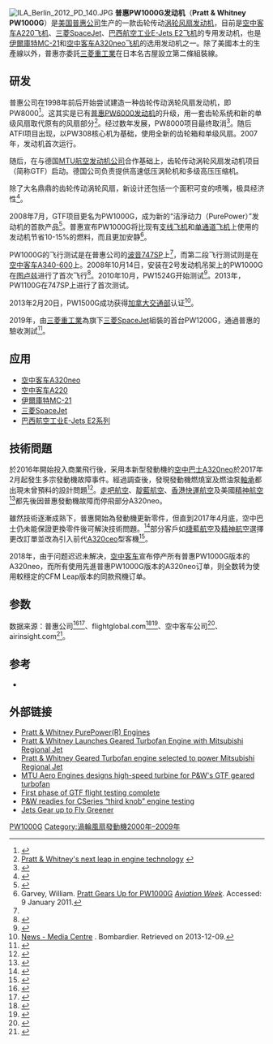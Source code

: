 [[File:ILA_Berlin_2012_PD_140.JPG|thumb]]
'''普惠PW1000G发动机'''（'''Pratt & Whitney PW1000G'''）是[[美国|美国]][[普惠公司|普惠公司]]生产的一款齿轮传动[[涡轮风扇发动机|涡轮风扇发动机]]，目前是[[空中客车A220|空中客车A220飞机]]、[[三菱SpaceJet|三菱SpaceJet]]、[[巴西航空工业E2系列|巴西航空工业E-Jets E2飞机]]的专用发动机，也是[[伊爾庫特MC-21|伊爾庫特MC-21]]和[[空中客车A320neo|空中客车A320neo飞机]]的选用发动机之一。除了美國本土的生產線以外，普惠亦委託[[三菱重工業|三菱重工業]]在日本名古屋設立第二條組裝線。

==研发==
普惠公司在1998年前后开始尝试建造一种齿轮传动涡轮风扇发动机，即PW8000<ref>{{Cite web |url=http://www.highbeam.com/doc/1G1-20944971.html |title=Pratt & Whitney's surprise leap. |access-date=2014-06-20 |archive-url=https://web.archive.org/web/20121019125946/http://www.highbeam.com/doc/1G1-20944971.html |archive-date=2012-10-19 |dead-url=yes }}</ref>。这其实是已有[[普惠PW6000发动机|普惠PW6000发动机]]的升级，用一套齿轮系统和新的单级风扇取代原有的风扇部分<ref>[http://www.sae.org/aeromag/techinnovations/1298t10.htm Pratt & Whitney's next leap in engine technology] {{Wayback|url=http://www.sae.org/aeromag/techinnovations/1298t10.htm |date=20111129002215 }}</ref>。经过数年发展，PW8000项目最终取消<ref>{{Cite web |url=http://cornponepapers.blogspot.com/2006/04/short-life-and-untimely-demise-of.html |title=The Short Life and Untimely Demise of the PW8000 |access-date=2014-06-20 |archive-date=2011-07-08 |archive-url=https://web.archive.org/web/20110708031910/http://cornponepapers.blogspot.com/2006/04/short-life-and-untimely-demise-of.html |dead-url=no }}</ref>。随后ATFI项目出现，以PW308核心机为基础，使用全新的齿轮箱和单级风扇。2007年，发动机首次运行。

随后，在与德国[[MTU航空发动机公司|MTU航空发动机公司]]合作基础上，齿轮传动涡轮风扇发动机项目（简称GTF）启动。德国公司负责提供高速低压涡轮机和多级高压压缩机。

除了大名鼎鼎的齿轮传动涡轮风扇，新设计还包括一个面积可变的喷嘴，极具经济性<ref>{{cite web|url=http://www.flightglobal.com/articles/2011/02/23/353585/pw-readies-for-cseries-third-knob-engine-testing.html|accessdate=2011-02-27|title=P&W readies for CSeries "third knob" engine testing|archive-date=2011-02-27|archive-url=https://web.archive.org/web/20110227011830/http://www.flightglobal.com/articles/2011/02/23/353585/pw-readies-for-cseries-third-knob-engine-testing.html|dead-url=no}}</ref>。

2008年7月，GTF项目更名为PW1000G，成为新的“洁淨动力（PurePower）”发动机的首款产品<ref>{{cite web |url=http://www.canada.com/montrealgazette/news/business/story.html?id=9cc6e7ad-d38b-4882-9ada-15ce26ee31b8 |title=P&W launches geared turbofan plane engine |accessdate=2008-07-14 |date=2008-07-14 |publisher=[[The_Gazette_(Montreal)|The Gazette]] |archive-date=2016-03-03 |archive-url=https://web.archive.org/web/20160303181903/http://www.canada.com/montrealgazette/news/business/story.html?id=9cc6e7ad-d38b-4882-9ada-15ce26ee31b8 |dead-url=no }}</ref>。普惠宣布PW1000G将比现有[[支线飞机|支线飞机]]和[[窄体飞机|单通道飞机]]上使用的发动机节省10-15%的燃料，而且更加安静<ref name="AWpw">Garvey, William. [http://www.aviationweek.com/aw/video/?fr_story=865e38f6daaeced152bb458b6a697aad466f6966&rf=bm Pratt Gears Up for PW1000G] {{Wayback|url=http://www.aviationweek.com/aw/video/?fr_story=865e38f6daaeced152bb458b6a697aad466f6966&rf=bm |date=20101226110800 }} ''[[Aviation_Week|Aviation Week]]''. Accessed: 9 January 2011.</ref>。

PW1000G的飞行测试是在普惠公司的[[波音747SP|波音747SP]]上<ref name="AWpw"/>，而第二段飞行测试则是在[[空中客车A340|空中客车A340-600]]上。2008年10月14日，安装在2号发动机吊架上的PW1000G在[[图卢兹|图卢兹]]进行了首次飞行<ref>{{Cite web |url=http://www.flightglobal.com/articles/2008/10/14/317447/airbus-owned-a340-flies-pw-geared-turbofan-engine.html |title=Airbus-owned A340 flies P&W geared turbofan engine |access-date=2014-06-20 |archive-date=2011-05-20 |archive-url=https://web.archive.org/web/20110520153628/http://www.flightglobal.com/articles/2008/10/14/317447/airbus-owned-a340-flies-pw-geared-turbofan-engine.html |dead-url=no }}</ref>。2010年10月，PW1524G开始测试<ref>{{cite web|url=http://www.flightglobal.com/articles/2010/10/29/349133/pratt-whitney-geared-pw1524g-testing-underway.html|accessdate=2010-10-31|title=Pratt & Whitney geared PW1524G testing underway|archive-date=2010-11-06|archive-url=https://web.archive.org/web/20101106202604/http://www.flightglobal.com/articles/2010/10/29/349133/pratt-whitney-geared-pw1524g-testing-underway.html|dead-url=no}}</ref>。2013年，PW1100G在747SP上进行了首次测试。

2013年2月20日，PW1500G成功获得[[加拿大交通部|加拿大交通部]]认证<ref>[http://bombardier.com/en/corporate/media-centre/press-releases/details?docID=0901260d80299a84 News - Media Centre] {{Wayback|url=http://bombardier.com/en/corporate/media-centre/press-releases/details?docID=0901260d80299a84 |date=20130530201754 }}. Bombardier. Retrieved on 2013-12-09.</ref>。

2019年，由[[三菱重工業|三菱重工業]]為旗下[[三菱SpaceJet|三菱SpaceJet]]組裝的首台PW1200G，通過普惠的驗收測試<ref>{{cite web|url=http://www.comac.cc/dzzz_cn/index.htm?77|accessdate=2021-01-08|date=2020-11-30|title=日本的民機夢戛然而止了嗎？|work=大飛機雜誌-2020年第11期|archive-date=2021-01-18|archive-url=https://web.archive.org/web/20210118145052/http://www.comac.cc/dzzz_cn/index.htm?77|dead-url=no}}</ref>。

==应用==
* [[空中客车A320neo|空中客车A320neo]]
* [[空中客车A220|空中客车A220]]
* [[伊爾庫特MC-21|伊爾庫特MC-21]]
* [[三菱SpaceJet|三菱SpaceJet]]
* [[巴西航空工业E2系列|巴西航空工业E-Jets E2系列]]

==技術問題==
於2016年開始投入商業飛行後，采用本新型發動機的[[空中巴士A320neo|空中巴士A320neo]]於2017年2月起發生多宗發動機故障事件。經過調查後，發現發動機燃燒室及燃油泵[[軸承|軸承]]都出現未曾預料的設計問題<ref>{{cite web|url=http://www.bangaloreaviation.com/2017/03/dgca-brief-details-issues-pw1100-gtf-engine-a320neo.html|title=DGCA brief details issues with the PW1100 GTF engine on the A320neo|date=2017-03-09|accessdate=2017-05-13|archive-date=2019-06-16|archive-url=https://web.archive.org/web/20190616132313/https://www.bangaloreaviation.com/2017/03/dgca-brief-details-issues-pw1100-gtf-engine-a320neo.html|dead-url=no}}</ref>。[[走吧航空|走吧航空]]、[[靛藍航空|靛藍航空]]、[[香港快運航空|香港快運航空]]及美國[[精神航空|精神航空]]<ref>{{cite web|url=http://airlinegeeks.com/2017/04/17/photos-spirit-a320neo-aircraft-grounded-in-dallas-due-to-engine-issues/|title=Photos: Spirit A320neo Aircraft Grounded in Dallas Due to Engine Issues|date=2017-04-17|accessdate=2017-05-13|archive-date=2021-01-18|archive-url=https://web.archive.org/web/20210118094617/https://airlinegeeks.com/2017/04/17/photos-spirit-a320neo-aircraft-grounded-in-dallas-due-to-engine-issues/|dead-url=no}}</ref>都先後因普惠發動機故障而停飛部分A320neo。

雖然技術逐漸成熟下，普惠開始為發動機更新零件，但直到2017年4月底，空中巴士仍未能保證更換零件後可解決技術問題。<ref>{{cite web|url=http://www.reuters.com/article/airbus-results-cfo-idUSL8N1HZ161|title=Airbus says yet to see proof of Pratt & Whitney engine fix|date=2017-04-27|accessdate=2017-05-13|archive-date=2019-06-18|archive-url=https://web.archive.org/web/20190618230246/https://www.reuters.com/article/airbus-results-cfo-idUSL8N1HZ161|dead-url=no}}</ref>部分客戶如[[捷藍航空|捷藍航空]]及[[精神航空|精神航空]]選擇更改訂單並改為引入前代[[A320|A320ceo]]型客機<ref>{{cite web|url=https://www.flightglobal.com/news/articles/spirit-sheds-a320neo-deliveries-in-2018-after-engine-436707/|title=https://www.flightglobal.com/news/articles/spirit-sheds-a320neo-deliveries-in-2018-after-engine-436707/|date=2017-04-28|accessdate=2017-05-13|archive-date=2019-06-04|archive-url=https://web.archive.org/web/20190604221851/https://www.flightglobal.com/news/articles/spirit-sheds-a320neo-deliveries-in-2018-after-engine-436707/|dead-url=no}}</ref>。

2018年，由于问题迟迟未解决，[[空中客车|空中客车]]宣布停产所有普惠PW1000G版本的A320neo，而所有使用先進普惠PW1000G版本的A320neo订单，则全数转为使用較穩定的CFM Leap版本的同款飛機订单。

==参数==
数据来源：普惠公司<ref>{{Cite web |url=http://www.pw.utc.com/PurePowerPW1000G_Engine |title=PurePower PW1000G Engine |access-date=2014-06-20 |archive-date=2013-01-26 |archive-url=https://web.archive.org/web/20130126183838/http://www.pw.utc.com/PurePowerPW1000G_Engine |dead-url=no }}</ref><ref>{{Cite web |url=http://www.pw.utc.com/Content/Press_Kits/pdf/ce_pw1700g-1900g_pCard.pdf |title=PurePower PW1700G & PW1900G Engines |access-date=2014-06-20 |archive-date=2014-02-28 |archive-url=https://web.archive.org/web/20140228073729/http://www.pw.utc.com/Content/Press_Kits/pdf/ce_pw1700g-1900g_pCard.pdf |dead-url=no }}</ref>、flightglobal.com<ref>{{Cite web |url=http://www.flightglobal.com/articles/2010/04/13/340570/pw-seals-deal-to-begin-design-on-gtf-for-russias-ms-21.html |title=P&W seals deal to begin design on GTF for Russia's MS-21 |access-date=2014-06-20 |archive-date=2010-04-20 |archive-url=https://web.archive.org/web/20100420080747/http://www.flightglobal.com/articles/2010/04/13/340570/pw-seals-deal-to-begin-design-on-gtf-for-russias-ms-21.html |dead-url=no }}</ref><ref>{{Cite web |url=http://www.flightglobal.com/articles/2010/11/30/350349/airbus-set-to-launch-a320-neo.html |title=Airbus set to launch A320 NEO |access-date=2014-06-20 |archive-date=2010-12-04 |archive-url=https://web.archive.org/web/20101204042047/http://www.flightglobal.com/articles/2010/11/30/350349/airbus-set-to-launch-a320-neo.html |dead-url=no }}</ref>、空中客车公司<ref>{{Cite web |url=http://www.airbus.com/en/presscentre/pressreleases/press-release/detail/airbus-offers-new-fuel-saving-engine-options-for-a320-family/ |title=Airbus offers new fuel saving engine options for A320 rFamily |access-date=2014-06-20 |archive-date=2010-12-23 |archive-url=https://web.archive.org/web/20101223172742/http://www.airbus.com/en/presscentre/pressreleases/press-release/detail/airbus-offers-new-fuel-saving-engine-options-for-a320-family/ |dead-url=no }}</ref>、airinsight.com<ref>{{Cite web |url=http://airinsight.com/2013/02/06/embraer-launches-e-jet-re-assessing-the-impact/ |title=Embraer Launches E-Jet RE: Assessing the Impact |access-date=2014-06-20 |archive-date=2013-02-13 |archive-url=https://web.archive.org/web/20130213161615/http://airinsight.com/2013/02/06/embraer-launches-e-jet-re-assessing-the-impact/ |dead-url=no }}</ref>。
{{jetspecs
|ref=MTU<ref>[http://www.mtu.de/en/products_services/new_business_commercial/programs/pw1000g/index.html PW1000G - MTU Aero Engines] {{webarchive|url=https://web.archive.org/web/20111001101629/http://www.mtu.de/en/products_services/new_business_commercial/programs/pw1000g/index.html |date=2011-10-01 }}. Mtu.de. Retrieved on 2013-12-09.</ref>
|type=涡轮风扇发动机
|length= 
|diameter={{convert|1422|-|2057|mm|in}}
|weight= 3800公釐 (150英寸)
|compressor=Axial flow,1-stage geared fan,  2-3 stage LP, 8 stage HP
|combustion=环形燃烧室
|turbine=Axial, 2-stage HP, 3-stage LP
|fueltype=
|oilsystem=
|power=
|thrust={{convert|14000|-|33000|lbf|kN|abbr=on}}
|compression=
|aircon=
|turbinetemp=
|fuelcon=
|specfuelcon=
|power/weight=
|thrust/weight=
}}

==参考==
{{reflist}}
* {{cite book |last= Gunston |first= Bill |coauthors= |title= World Encyclopedia of Aero Engines, 5th Edition |year= 2006 |publisher= Sutton Publishing Limited |location= Phoenix Mill, Gloucestershire, England, UK |isbn= 0-7509-4479-X |pages= }}

==外部链接==
* [https://web.archive.org/web/20111219011337/http://www.purepowerengine.com/ Pratt & Whitney PurePower(R) Engines]
* [http://www.pw.utc.com/vgn-ext-templating/v/index.jsp?vgnextoid=2e35288d1c83c010VgnVCM1000000881000aRCRD&prid=5148df489cb65110VgnVCM100000c45a529f____ Pratt & Whitney Launches Geared Turbofan Engine with Mitsubishi Regional Jet] {{Wayback|url=http://www.pw.utc.com/vgn-ext-templating/v/index.jsp?vgnextoid=2e35288d1c83c010VgnVCM1000000881000aRCRD&prid=5148df489cb65110VgnVCM100000c45a529f____ |date=20080618040938 }}
* [http://www.flightglobal.com/articles/2007/10/09/218128/pictures-pratt.html Pratt & Whitney Geared Turbofan engine selected to power Mitsubishi Regional Jet] {{Wayback|url=http://www.flightglobal.com/articles/2007/10/09/218128/pictures-pratt.html |date=20071011203633 }}
* [http://www.flightglobal.com/articles/2007/10/09/217631/mtu-aero-engines-designs-high-speed-turbine-for-p.html MTU Aero Engines designs high-speed turbine for P&W's GTF geared turbofan] {{Wayback|url=http://www.flightglobal.com/articles/2007/10/09/217631/mtu-aero-engines-designs-high-speed-turbine-for-p.html |date=20071011202215 }}
* [http://www.flightglobal.com/articles/2008/08/18/314854/first-phase-of-gtf-flight-testing-complete.html First phase of GTF flight testing complete] {{Wayback|url=http://www.flightglobal.com/articles/2008/08/18/314854/first-phase-of-gtf-flight-testing-complete.html |date=20081201225501 }}
* [http://www.flightglobal.com/articles/2011/02/23/353585/pw-readies-for-cseries-third-knob-engine-testing.html P&W readies for CSeries “third knob” engine testing] {{Wayback|url=http://www.flightglobal.com/articles/2011/02/23/353585/pw-readies-for-cseries-third-knob-engine-testing.html |date=20110227011830 }}
* [https://web.archive.org/web/20081122093643/http://www.machinedesign.com/ContentItem/72724/GreenTechnologyJetsGearuptoFlyGreener.aspx Jets Gear up to Fly Greener]

{{普惠飛機發動機}}

[[Category:普惠飞机发动机|PW1000G]]
[[Category:渦輪風扇發動機2000年–2009年|Category:渦輪風扇發動機2000年–2009年]]